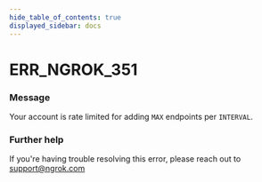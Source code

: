 ```yaml
---
hide_table_of_contents: true
displayed_sidebar: docs
---
```



# ERR_NGROK_351

### Message

Your account is rate limited for adding `MAX` endpoints per `INTERVAL`.

<ErrorDetails error="err_ngrok_351" />

### Further help

If you're having trouble resolving this error, please reach out to [support@ngrok.com](mailto:support@ngrok.com?subject=Help%20with%20ERR_NGROK_351)
